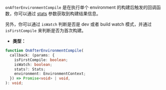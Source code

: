 `onAfterEnvironmentCompile` 是在执行单个 environment 的构建后触发的回调函数，你可以通过 [stats](https://rspack.dev/api/javascript-api/stats) 参数获取到构建结果信息。

另外，你可以通过 `isWatch` 判断是否是 dev 或者 build watch 模式，并通过 `isFirstCompile` 来判断是否为首次构建。

- **类型：**

```ts
function OnAfterEnvironmentCompile(
  callback: (params: {
    isFirstCompile: boolean;
    isWatch: boolean;
    stats?: Stats;
    environment: EnvironmentContext;
  }) => Promise<void> | void,
): void;
```
